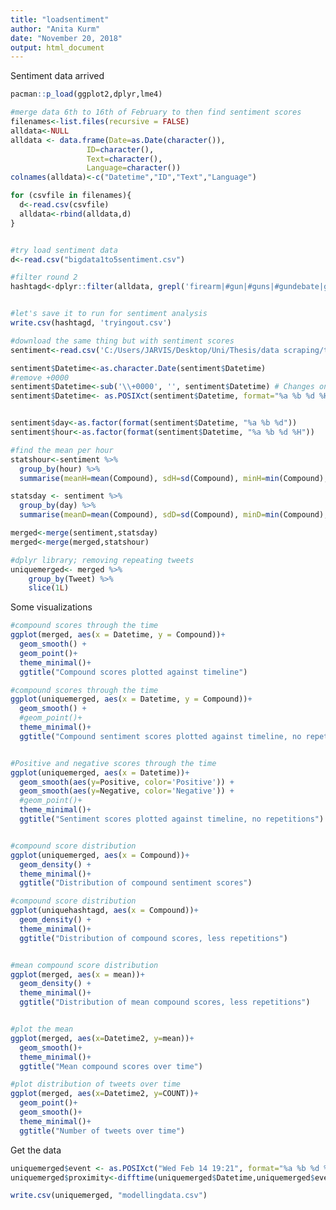 ```yaml
---
title: "loadsentiment"
author: "Anita Kurm"
date: "November 20, 2018"
output: html_document
---
```



Sentiment data arrived
```r
pacman::p_load(ggplot2,dplyr,lme4)

#merge data 6th to 16th of February to then find sentiment scores
filenames<-list.files(recursive = FALSE)
alldata<-NULL
alldata <- data.frame(Date=as.Date(character()),
                 ID=character(),
                 Text=character(),
                 Language=character())
colnames(alldata)<-c("Datetime","ID","Text","Language")

for (csvfile in filenames){
  d<-read.csv(csvfile)
  alldata<-rbind(alldata,d)
}


#try load sentiment data
d<-read.csv("bigdata1to5sentiment.csv")

#filter round 2
hashtagd<-dplyr::filter(alldata, grepl('firearm|#gun|#guns|#gundebate|gun debate|#2A|2ndamendment|guncontrol|gun control|gunsense|gun sense|gunban|gun ban|gunsafety|gun safety|gunrights|gun rights|#NRA|2AShallNotBeInfringed|#shooting', Text))


#let's save it to run for sentiment analysis
write.csv(hashtagd, 'tryingout.csv')

#download the same thing but with sentiment scores
sentiment<-read.csv('C:/Users/JARVIS/Desktop/Uni/Thesis/data scraping/tryingout10to17.csv')

sentiment$Datetime<-as.character.Date(sentiment$Datetime)
#remove +0000
sentiment$Datetime<-sub('\\+0000', '', sentiment$Datetime) # Changes only the 1st pattern match per string
sentiment$Datetime<- as.POSIXct(sentiment$Datetime, format="%a %b %d %H:%M:%S %Y") #format="%A %M %d %H:%M:%S %Y"


sentiment$day<-as.factor(format(sentiment$Datetime, "%a %b %d"))
sentiment$hour<-as.factor(format(sentiment$Datetime, "%a %b %d %H"))

#find the mean per hour
statshour<-sentiment %>%
  group_by(hour) %>%
  summarise(meanH=mean(Compound), sdH=sd(Compound), minH=min(Compound),maxH=max(Compound), varH=var(Compound), countH=n())

statsday <- sentiment %>%
  group_by(day) %>%
  summarise(meanD=mean(Compound), sdD=sd(Compound), minD=min(Compound),maxD=max(Compound), varD=var(Compound), countD=n())

merged<-merge(sentiment,statsday)
merged<-merge(merged,statshour)

#dplyr library; removing repeating tweets
uniquemerged<- merged %>% 
    group_by(Tweet) %>%
    slice(1L)

```

Some visualizations
```r
#compound scores through the time
ggplot(merged, aes(x = Datetime, y = Compound))+
  geom_smooth() +
  geom_point()+
  theme_minimal()+
  ggtitle("Compound scores plotted against timeline")

#compound scores through the time
ggplot(uniquemerged, aes(x = Datetime, y = Compound))+
  geom_smooth() +
  #geom_point()+
  theme_minimal()+
  ggtitle("Compound sentiment scores plotted against timeline, no repetitions")


#Positive and negative scores through the time
ggplot(uniquemerged, aes(x = Datetime))+
  geom_smooth(aes(y=Positive, color='Positive')) +
  geom_smooth(aes(y=Negative, color='Negative')) +
  #geom_point()+
  theme_minimal()+
  ggtitle("Sentiment scores plotted against timeline, no repetitions")


#compound score distribution
ggplot(uniquemerged, aes(x = Compound))+
  geom_density() + 
  theme_minimal()+
  ggtitle("Distribution of compound sentiment scores")

#compound score distribution
ggplot(uniquehashtagd, aes(x = Compound))+
  geom_density() + 
  theme_minimal()+
  ggtitle("Distribution of compound scores, less repetitions")


#mean compound score distribution
ggplot(merged, aes(x = mean))+
  geom_density() + 
  theme_minimal()+
  ggtitle("Distribution of mean compound scores, less repetitions")


#plot the mean
ggplot(merged, aes(x=Datetime2, y=mean))+
  geom_smooth()+
  theme_minimal()+
  ggtitle("Mean compound scores over time")

#plot distribution of tweets over time
ggplot(merged, aes(x=Datetime2, y=COUNT))+
  geom_point()+
  geom_smooth()+
  theme_minimal()+
  ggtitle("Number of tweets over time")


```

Get the data
```r

uniquemerged$event <- as.POSIXct("Wed Feb 14 19:21", format="%a %b %d %H:%M")
uniquemerged$proximity<-difftime(uniquemerged$Datetime,uniquemerged$event,units="hours")

write.csv(uniquemerged, "modellingdata.csv")


```

